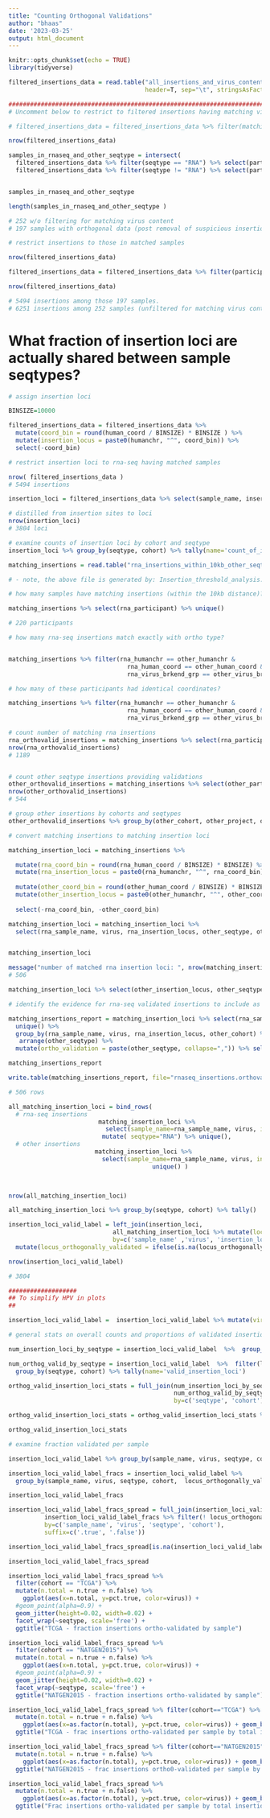 ```yaml
---
title: "Counting Orthogonal Validations"
author: "bhaas"
date: '2023-03-25'
output: html_document
---
```


```r
knitr::opts_chunk$set(echo = TRUE)
library(tidyverse)
```



```r

filtered_insertions_data = read.table("all_insertions_and_virus_content_merged.w_shared_site_info.tsv", 
                                      header=T, sep="\t", stringsAsFactors = F) 

###################################################################################
# Uncomment below to restrict to filtered insertions having matching virus content

# filtered_insertions_data = filtered_insertions_data %>% filter(matching_virus_content)

nrow(filtered_insertions_data)
```



```r

samples_in_rnaseq_and_other_seqtype = intersect(
  filtered_insertions_data %>% filter(seqtype == "RNA") %>% select(participant) %>% unique() %>% pull(participant),
  filtered_insertions_data %>% filter(seqtype != "RNA") %>% select(participant) %>% unique() %>% pull(participant) )


samples_in_rnaseq_and_other_seqtype 

length(samples_in_rnaseq_and_other_seqtype )

# 252 w/o filtering for matching virus content
# 197 samples with orthogonal data (post removal of suspicious insertions)

```


```r

# restrict insertions to those in matched samples

nrow(filtered_insertions_data)

filtered_insertions_data = filtered_insertions_data %>% filter(participant %in% samples_in_rnaseq_and_other_seqtype) 

nrow(filtered_insertions_data)

# 5494 insertions among those 197 samples.
# 6251 insertions among 252 samples (unfiltered for matching virus content)

```



# What fraction of insertion loci are actually shared between sample seqtypes?

```r

# assign insertion loci

BINSIZE=10000

filtered_insertions_data = filtered_insertions_data %>% 
  mutate(coord_bin = round(human_coord / BINSIZE) * BINSIZE ) %>% 
  mutate(insertion_locus = paste0(humanchr, "^", coord_bin)) %>% 
  select(-coord_bin)

```



```r

# restrict insertion loci to rna-seq having matched samples

nrow( filtered_insertions_data )
# 5494 insertions

insertion_loci = filtered_insertions_data %>% select(sample_name, insertion_locus, virus, seqtype, cohort) %>% unique()

# distilled from insertion sites to loci
nrow(insertion_loci)
# 3804 loci

# examine counts of insertion loci by cohort and seqtype
insertion_loci %>% group_by(seqtype, cohort) %>% tally(name='count_of_insertion_loci')

```

```r

matching_insertions = read.table("rna_insertions_within_10kb_other_seqtype_insertions.tsv", header=T, sep="\t", stringsAsFactors = F) %>% filter(within_range) 

# - note, the above file is generated by: Insertion_threshold_analysis.by_orthogonal_brkpt_support.Rmd

```


```r
# how many samples have matching insertions (within the 10kb distance)?

matching_insertions %>% select(rna_participant) %>% unique()

# 220 participants

```



```r
# how many rna-seq insertions match exactly with ortho type?


matching_insertions %>% filter(rna_humanchr == other_humanchr & 
                                 rna_human_coord == other_human_coord & 
                                 rna_virus_brkend_grp == other_virus_brkend_grp) %>% select(rna_participant, rna_contig) %>% unique()


```

```r
# how many of these participants had identical coordinates?

matching_insertions %>% filter(rna_humanchr == other_humanchr & 
                                 rna_human_coord == other_human_coord & 
                                 rna_virus_brkend_grp == other_virus_brkend_grp) %>% select(rna_participant) %>% unique()

```



```r

# count number of matching rna insertions
rna_orthovalid_insertions = matching_insertions %>% select(rna_participant, rna_sample_id, rna_contig, rna_cohort, rna_project) %>% unique()
nrow(rna_orthovalid_insertions)
# 1189


# count other seqtype insertions providing validations
other_orthovalid_insertions = matching_insertions %>% select(other_participant, other_sample_id, other_contig, other_cohort, other_project, other_seqtype) %>% unique()
nrow(other_orthovalid_insertions)
# 544

# group other insertions by cohorts and seqtypes
other_orthovalid_insertions %>% group_by(other_cohort, other_project, other_seqtype) %>% tally(name='num_insertions')

```





```r

# convert matching insertions to matching insertion loci

matching_insertion_loci = matching_insertions %>%

  mutate(rna_coord_bin = round(rna_human_coord / BINSIZE) * BINSIZE) %>%
  mutate(rna_insertion_locus = paste0(rna_humanchr, "^", rna_coord_bin)) %>%  
  
  mutate(other_coord_bin = round(other_human_coord / BINSIZE) * BINSIZE ) %>% 
  mutate(other_insertion_locus = paste0(other_humanchr, "^", other_coord_bin)) %>% 
  
  select(-rna_coord_bin, -other_coord_bin)

matching_insertion_loci = matching_insertion_loci %>% 
  select(rna_sample_name, virus, rna_insertion_locus, other_seqtype, other_insertion_locus, other_cohort) %>% unique()


matching_insertion_loci

message("number of matched rna insertion loci: ", nrow(matching_insertion_loci %>% select(rna_insertion_locus, rna_sample_name) %>% unique()))
# 506

matching_insertion_loci %>% select(other_insertion_locus, other_seqtype, other_cohort) %>% unique() %>% group_by(other_seqtype, other_cohort) %>% tally() 

```




```r

# identify the evidence for rna-seq validated insertions to include as main table attribute

matching_insertions_report = matching_insertion_loci %>% select(rna_sample_name, virus, rna_insertion_locus, other_cohort, other_seqtype) %>% 
  unique() %>%
  group_by(rna_sample_name, virus, rna_insertion_locus, other_cohort) %>%
   arrange(other_seqtype) %>%
  mutate(ortho_validation = paste(other_seqtype, collapse=",")) %>% select(-other_seqtype) %>% unique()

matching_insertions_report

write.table(matching_insertions_report, file="rnaseq_insertions.orthovalidations.tsv", sep="\t", quote=F, row.names=F)

# 506 rows

```



```r

all_matching_insertion_loci = bind_rows(
  # rna-seq insertions
                         matching_insertion_loci %>% 
                           select(sample_name=rna_sample_name, virus, insertion_locus = rna_insertion_locus, cohort=other_cohort) %>% 
                          mutate( seqtype="RNA") %>% unique(),
  # other insertions                                      
                        matching_insertion_loci %>%
                          select(sample_name=rna_sample_name, virus, insertion_locus = other_insertion_locus, seqtype=other_seqtype, cohort=other_cohort)  %>%
                                        unique() )
                                      


nrow(all_matching_insertion_loci)

all_matching_insertion_loci %>% group_by(seqtype, cohort) %>% tally()

```

```r

insertion_loci_valid_label = left_join(insertion_loci,
                             all_matching_insertion_loci %>% mutate(locus_orthogonally_validated = TRUE),
                             by=c('sample_name' ,'virus', 'insertion_locus', 'seqtype', 'cohort') ) %>% 
  mutate(locus_orthogonally_validated = ifelse(is.na(locus_orthogonally_validated), FALSE, locus_orthogonally_validated))

nrow(insertion_loci_valid_label)

# 3804
```



```r

###################
## To simplify HPV in plots
##

insertion_loci_valid_label =  insertion_loci_valid_label %>% mutate(virus = ifelse(grepl("HPV", virus), "HPV", virus))


```



```r
# general stats on overall counts and proportions of validated insertion loci

num_insertion_loci_by_seqtype = insertion_loci_valid_label  %>%  group_by(seqtype, cohort) %>% tally(name='num_insertion_loci')

num_orthog_valid_by_seqtype = insertion_loci_valid_label  %>%  filter(locus_orthogonally_validated) %>% 
  group_by(seqtype, cohort) %>% tally(name='valid_insertion_loci')

orthog_valid_insertion_loci_stats = full_join(num_insertion_loci_by_seqtype,
                                              num_orthog_valid_by_seqtype,
                                              by=c('seqtype', 'cohort'))

orthog_valid_insertion_loci_stats = orthog_valid_insertion_loci_stats %>% mutate(frac_loci_valid = valid_insertion_loci / num_insertion_loci)

orthog_valid_insertion_loci_stats

```



```r

# examine fraction validated per sample

insertion_loci_valid_label %>% group_by(sample_name, virus, seqtype, cohort, locus_orthogonally_validated) %>% tally() %>% mutate(pct=prop.table(n))


```



```r

insertion_loci_valid_label_fracs = insertion_loci_valid_label %>%
  group_by(sample_name, virus, seqtype, cohort,  locus_orthogonally_validated) %>% tally() %>% mutate(pct=prop.table(n)) %>% ungroup()

insertion_loci_valid_label_fracs 

```

```r
insertion_loci_valid_label_fracs_spread = full_join(insertion_loci_valid_label_fracs %>% filter(locus_orthogonally_validated) %>% select(-locus_orthogonally_validated),
          insertion_loci_valid_label_fracs %>% filter(! locus_orthogonally_validated) %>% select(-locus_orthogonally_validated),
          by=c('sample_name', 'virus', 'seqtype', 'cohort'), 
          suffix=c('.true', '.false'))

insertion_loci_valid_label_fracs_spread[is.na(insertion_loci_valid_label_fracs_spread )] = 0

insertion_loci_valid_label_fracs_spread
```

```r

insertion_loci_valid_label_fracs_spread %>% 
  filter(cohort == "TCGA") %>%
  mutate(n.total = n.true + n.false) %>%
    ggplot(aes(x=n.total, y=pct.true, color=virus)) + 
  #geom_point(alpha=0.9) + 
  geom_jitter(height=0.02, width=0.02) +
  facet_wrap(~seqtype, scale='free') +
  ggtitle("TCGA - fraction insertions ortho-validated by sample")

```



```r

insertion_loci_valid_label_fracs_spread %>% 
  filter(cohort == "NATGEN2015") %>%
  mutate(n.total = n.true + n.false) %>%
    ggplot(aes(x=n.total, y=pct.true, color=virus)) + 
  #geom_point(alpha=0.9) + 
  geom_jitter(height=0.02, width=0.02) +
  facet_wrap(~seqtype, scale='free') +
  ggtitle("NATGEN2015 - fraction insertions ortho-validated by sample")

```

```r
insertion_loci_valid_label_fracs_spread %>% filter(cohort=="TCGA") %>%
  mutate(n.total = n.true + n.false) %>%
    ggplot(aes(x=as.factor(n.total), y=pct.true, color=virus)) + geom_boxplot() + facet_wrap(~seqtype, scale='free', ncol=1) +
  ggtitle("TCGA - frac insertions ortho-validated per sample by total insertion count")

```



```r
insertion_loci_valid_label_fracs_spread %>% filter(cohort=="NATGEN2015") %>%
  mutate(n.total = n.true + n.false) %>%
    ggplot(aes(x=as.factor(n.total), y=pct.true, color=virus)) + geom_boxplot() + facet_wrap(~seqtype, scale='free', ncol=1) +
  ggtitle("NATGEN2015 - frac insertions ortho0-validated per sample by total insertion count")

```



```r
insertion_loci_valid_label_fracs_spread %>% 
  mutate(n.total = n.true + n.false) %>%
    ggplot(aes(x=as.factor(n.total), y=pct.true, color=virus)) + geom_boxplot() + facet_wrap(~seqtype, scale='free', ncol=1) +
  ggtitle("Frac insertions ortho-validated per sample by total insertion count")

```


